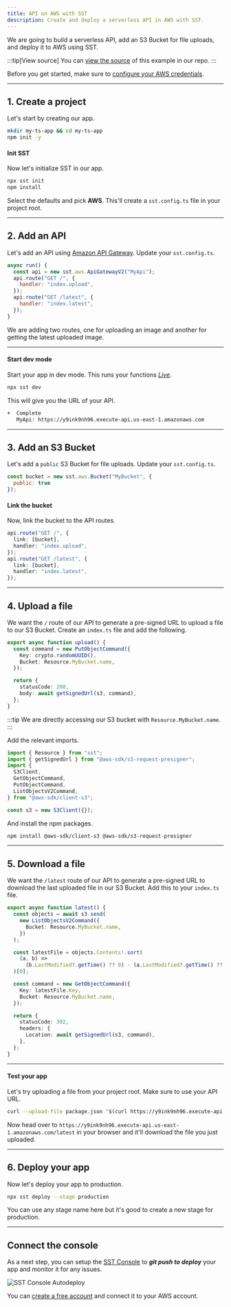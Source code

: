 ```yaml
---
title: API on AWS with SST
description: Create and deploy a serverless API in AWS with SST.
---
```


We are going to build a serverless API, add an S3 Bucket for file uploads, and deploy it to AWS using SST.

:::tip[View source]
You can [view the source](https://github.com/sst/ion/tree/dev/examples/aws-api) of this example in our repo.
:::

Before you get started, make sure to [configure your AWS credentials](https://docs.sst.dev/advanced/iam-credentials#loading-from-a-file).

---

## 1. Create a project

Let's start by creating our app.

```bash
mkdir my-ts-app && cd my-ts-app
npm init -y
```

#### Init SST

Now let's initialize SST in our app.

```bash
npx sst init
npm install
```

Select the defaults and pick **AWS**. This'll create a `sst.config.ts` file in your project root.

---

## 2. Add an API

Let's add an API using [Amazon API Gateway](https://docs.aws.amazon.com/apigateway/latest/developerguide/welcome.html). Update your `sst.config.ts`.

```js title="sst.config.ts"
async run() {
  const api = new sst.aws.ApiGatewayV2("MyApi");
  api.route("GET /", {
    handler: "index.upload",
  });
  api.route("GET /latest", {
    handler: "index.latest",
  });
}
```

We are adding two routes, one for uploading an image and another for getting the latest uploaded image.

---

#### Start dev mode

Start your app in dev mode. This runs your functions [_Live_](/docs/live/).

```bash
npx sst dev
```

This will give you the URL of your API.

```bash frame="none"
+  Complete
   MyApi: https://y9ink9nh96.execute-api.us-east-1.amazonaws.com
```

---

## 3. Add an S3 Bucket

Let's add a `public` S3 Bucket for file uploads. Update your `sst.config.ts`.

```js title="sst.config.ts"
const bucket = new sst.aws.Bucket("MyBucket", {
  public: true
});
```

#### Link the bucket

Now, link the bucket to the API routes.

```ts title="sst.config.ts" {2,6}
api.route("GET /", {
  link: [bucket],
  handler: "index.upload",
});
api.route("GET /latest", {
  link: [bucket],
  handler: "index.latest",
});
```

---

## 4. Upload a file

We want the `/` route of our API to generate a pre-signed URL to upload a file to our S3 Bucket. Create an `index.ts` file and add the following.

```ts title="index.ts" {4}
export async function upload() {
  const command = new PutObjectCommand({
    Key: crypto.randomUUID(),
    Bucket: Resource.MyBucket.name,
  });

  return {
    statusCode: 200,
    body: await getSignedUrl(s3, command),
  };
}
```

:::tip
We are directly accessing our S3 bucket with `Resource.MyBucket.name`.
:::

Add the relevant imports.

```ts title="index.ts"
import { Resource } from "sst";
import { getSignedUrl } from "@aws-sdk/s3-request-presigner";
import {
  S3Client,
  GetObjectCommand,
  PutObjectCommand,
  ListObjectsV2Command,
} from "@aws-sdk/client-s3";

const s3 = new S3Client({});
```

And install the npm packages.

```bash
npm install @aws-sdk/client-s3 @aws-sdk/s3-request-presigner
```

---

## 5. Download a file

We want the `/latest` route of our API to generate a pre-signed URL to download the last uploaded file in our S3 Bucket. Add this to your `index.ts` file.

```ts title="index.ts"
export async function latest() {
  const objects = await s3.send(
    new ListObjectsV2Command({
      Bucket: Resource.MyBucket.name,
    })
  );

  const latestFile = objects.Contents!.sort(
    (a, b) =>
      (b.LastModified?.getTime() ?? 0) - (a.LastModified?.getTime() ?? 0)
  )[0];

  const command = new GetObjectCommand({
    Key: latestFile.Key,
    Bucket: Resource.MyBucket.name,
  });

  return {
    statusCode: 302,
    headers: {
      Location: await getSignedUrl(s3, command),
    },
  };
}
```

---

#### Test your app

Let's try uploading a file from your project root. Make sure to use your API URL.

```bash
curl --upload-file package.json "$(curl https://y9ink9nh96.execute-api.us-east-1.amazonaws.com)"
```

Now head over to `https://y9ink9nh96.execute-api.us-east-1.amazonaws.com/latest` in your browser and it'll download the file you just uploaded.

---

## 6. Deploy your app

Now let's deploy your app to production.

```bash
npx sst deploy --stage production
```

You can use any stage name here but it's good to create a new stage for production.

---

## Connect the console

As a next step, you can setup the [SST Console](/docs/console/) to _**git push to deploy**_ your app and monitor it for any issues. 

![SST Console Autodeploy](../../../../../assets/docs/start/sst-console-autodeploy.png)

You can [create a free account](https://console.sst.dev) and connect it to your AWS account.
